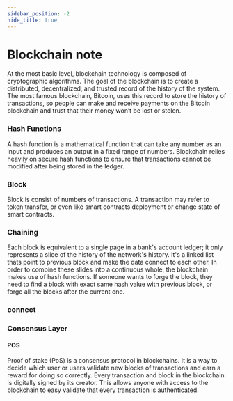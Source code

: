 ```yaml
---
sidebar_position: -2
hide_title: true
---
```


# Blockchain note

At the most basic level, blockchain technology is composed of cryptographic algorithms. The goal of the blockchain is to create a distributed, decentralized, and trusted record of the history of the system. The most famous blockchain, Bitcoin, uses this record to store the history of transactions, so people can make and receive payments on the Bitcoin blockchain and trust that their money won’t be lost or stolen.

### Hash Functions

A hash function is a mathematical function that can take any number as an input and produces an output in a fixed range of numbers. Blockchain relies heavily on secure hash functions to ensure that transactions cannot be modified after being stored in the ledger.

### Block

Block is consist of numbers of transactions. A transaction may refer to token transfer, or even like smart contracts deployment or change state of smart contracts.

### Chaining

Each block is equivalent to a single page in a bank's account ledger; it only represents a slice of the history of the network's history. It's a linked list thats point to previous block and make the data connect to each other. In order to combine these slides into a continuous whole, the blockchain makes use of hash functions. If someone wants to forge the block, they need to find a block with exact same hash value with previous block, or forge all the blocks after the current one.

### connect

### Consensus Layer

#### POS

Proof of stake (PoS) is a consensus protocol in blockchains. It is a way to decide which user or users validate new blocks of transactions and earn a reward for doing so correctly. Every transaction and block in the blockchain is digitally signed by its creator. This allows anyone with access to the blockchain to easy validate that every transaction is authenticated.
